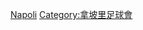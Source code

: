 {{Commonscat|Players of S.S.C. Napoli}}

[[Category:效力意大利球會的球員|Napoli]]
[[Category:拿坡里足球會|Category:拿坡里足球會]]